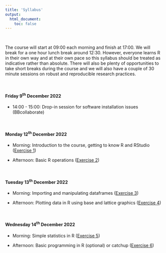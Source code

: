 ```yaml
---
title: 'Syllabus'
output: 
  html_document:
    toc: false
---
```


\  

The course will start at 09:00 each morning and finish at 17:00. We will break for a one hour lunch break around 12:30. However, everyone learns R in their own way and at their own pace so this syllabus should be treated as indicative rather than absolute. There will also be plenty of opportunities to take short breaks during the course and we will also have a couple of 30 minute sessions on robust and reproducible research practices. 

<!--All teaching will be held in room FN113 in the Fraser Noble building (building No. 7 on [this map](images/uoa_map.png){target="_blank"} on the old Aberdeen campus).
-->

\  

#### Friday 9^th^ December 2022

  - 14:00 - 15:00: Drop-in session for software installation issues (BBcollaborate)

\  

#### Monday 12^th^ December 2022

  - Morning: Introduction to the course, getting to know R and RStudio ([Exercise 1](https://alexd106.github.io/QUADstatR/exercise_1.html))

  - Afternoon: Basic R operations ([Exercise 2](https://alexd106.github.io/QUADstatR/exercise_2.html))

\  

#### Tuesday 13^th^ December 2022

  - Morning: Importing and manipulating dataframes ([Exercise 3](https://alexd106.github.io/QUADstatR/exercise_3.html))

  - Afternoon: Plotting data in R using base and lattice graphics ([Exercise 4](https://alexd106.github.io/QUADstatR/exercise_4.html))

\  

#### Wednesday 14^th^ December 2022

  - Morning: Simple statistics in R ([Exercise 5](https://alexd106.github.io/QUADstatR/exercise_5.html))

  - Afternoon: Basic programming in R (optional) or catchup ([Exercise 6](https://alexd106.github.io/QUADstatR/exercise_6.html))